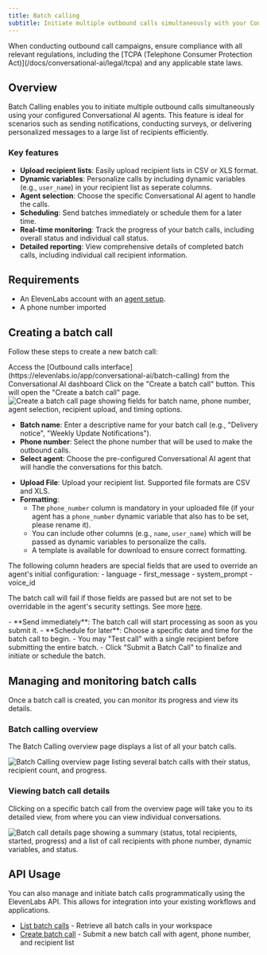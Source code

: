 ```yaml
---
title: Batch calling
subtitle: Initiate multiple outbound calls simultaneously with your Conversational AI agents.
---
```


<Note>
  When conducting outbound call campaigns, ensure compliance with all relevant regulations,
  including the [TCPA (Telephone Consumer Protection Act)](/docs/conversational-ai/legal/tcpa) and
  any applicable state laws.
</Note>

## Overview

Batch Calling enables you to initiate multiple outbound calls simultaneously using your configured Conversational AI agents. This feature is ideal for scenarios such as sending notifications, conducting surveys, or delivering personalized messages to a large list of recipients efficiently.

### Key features

- **Upload recipient lists**: Easily upload recipient lists in CSV or XLS format.
- **Dynamic variables**: Personalize calls by including dynamic variables (e.g., `user_name`) in your recipient list as seperate columns.
- **Agent selection**: Choose the specific Conversational AI agent to handle the calls.
- **Scheduling**: Send batches immediately or schedule them for a later time.
- **Real-time monitoring**: Track the progress of your batch calls, including overall status and individual call status.
- **Detailed reporting**: View comprehensive details of completed batch calls, including individual call recipient information.

## Requirements

- An ElevenLabs account with an [agent setup](/app/conversational-ai).
- A phone number imported

## Creating a batch call

Follow these steps to create a new batch call:

<Steps>

<Step title="Navigate to Batch Calling">
  Access the [Outbound calls interface](https://elevenlabs.io/app/conversational-ai/batch-calling)
  from the Conversational AI dashboard
</Step>

<Step title="Initiate a new batch call">
  Click on the "Create a batch call" button. This will open the "Create a batch call" page.

  <Frame background="subtle" caption="The 'Create a batch call' interface.">
    <img
      src="/assets/images/conversational-ai/batch-call-creation.png"
      alt="Create a batch call page showing fields for batch name, phone number, agent selection, recipient upload, and timing options."
    />
  </Frame>
</Step>

<Step title="Configure batch details">

- **Batch name**: Enter a descriptive name for your batch call (e.g., "Delivery notice", "Weekly Update Notifications").
- **Phone number**: Select the phone number that will be used to make the outbound calls.
- **Select agent**: Choose the pre-configured Conversational AI agent that will handle the conversations for this batch.

</Step>

<Step title="Upload recipients">

- **Upload File**: Upload your recipient list. Supported file formats are CSV and XLS.
- **Formatting**:
  - The `phone_number` column is mandatory in your uploaded file (if your agent has a `phone_number` dynamic variable that also has to be set, please rename it).
  - You can include other columns (e.g., `name`, `user_name`) which will be passed as dynamic variables to personalize the calls.
  - A template is available for download to ensure correct formatting.

<Note title="Setting overrides">
  The following column headers are special fields that are used to override an agent's initial
  configuration:
    - language
    - first_message
    - system_prompt
    - voice_id

The batch call will fail if those fields are passed but are not set to be overridable in the agent's security settings. See more
[here](/docs/conversational-ai/customization/personalization/overrides).

</Note>

</Step>

<Step title="Set timing">
  - **Send immediately**: The batch call will start processing as soon as you submit it. -
  **Schedule for later**: Choose a specific date and time for the batch call to begin.
</Step>

<Step title="Submit the batch call">
  - You may "Test call" with a single recipient before submitting the entire batch. - Click "Submit
  a Batch Call" to finalize and initiate or schedule the batch.
</Step>

</Steps>

## Managing and monitoring batch calls

Once a batch call is created, you can monitor its progress and view its details.

### Batch calling overview

The Batch Calling overview page displays a list of all your batch calls.

<Frame
  background="subtle"
  caption="Overview of batch calls, displaying status, progress, and other details for each batch."
>
  <img
    src="/assets/images/conversational-ai/batch-call-summary.png"
    alt="Batch Calling overview page listing several batch calls with their status, recipient count, and progress."
  />
</Frame>

### Viewing batch call details

Clicking on a specific batch call from the overview page will take you to its detailed view, from where you can view individual conversations.

<Frame
  background="subtle"
  caption="Detailed view of a specific batch call, showing summary statistics and a list of call recipients with their individual statuses."
>
  <img
    src="/assets/images/conversational-ai/batch-call-completed-summary.png"
    alt="Batch call details page showing a summary (status, total recipients, started, progress) and a list of call recipients with phone number, dynamic variables, and status."
  />
</Frame>

## API Usage

You can also manage and initiate batch calls programmatically using the ElevenLabs API. This allows for integration into your existing workflows and applications.

- [List batch calls](/docs/api-reference/batch-calling/list) - Retrieve all batch calls in your workspace
- [Create batch call](/docs/api-reference/batch-calling/create) - Submit a new batch call with agent, phone number, and recipient list

